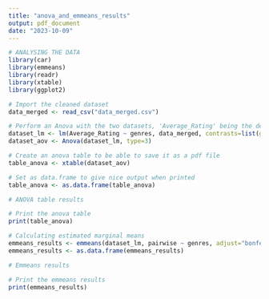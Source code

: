 ```yaml
---
title: "anova_and_emmeans_results"
output: pdf_document
date: "2023-10-09"
---
```

```r
# ANALYSING THE DATA
library(car)
library(emmeans)
library(readr)
library(xtable)
library(ggplot2)
```

```r
# Import the cleaned dataset
data_merged <- read_csv("data_merged.csv")

# Perform an Anova with the two datasets, 'Average_Rating' being the dependent variable and 'genres' being the independent variable
dataset_lm <- lm(Average_Rating ~ genres, data_merged, contrasts=list(genres=contr.sum))
dataset_aov <- Anova(dataset_lm, type=3)

# Create an anova table to be able to save it as a pdf file
table_anova <- xtable(dataset_aov)

# Set as data.frame to give nice output when printed
table_anova <- as.data.frame(table_anova)
```

```r
# ANOVA table results
```

```r
# Print the anova table
print(table_anova)

```
```r
# Calculating estimated marginal means
emmeans_results <- emmeans(dataset_lm, pairwise ~ genres, adjust="bonferroni")
emmeans_results <- as.data.frame(emmeans_results)
```

```r
# Emmeans results
```

```r
# Print the emmeans results
print(emmeans_results)
```
